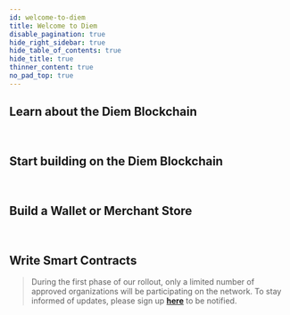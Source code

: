 ```yaml
---
id: welcome-to-diem
title: Welcome to Diem
disable_pagination: true
hide_right_sidebar: true
hide_table_of_contents: true
hide_title: true
thinner_content: true
no_pad_top: true
---
```



<LandingHeaderModule
  title="Diem Developers"
  copy="Explore the technical and economic concepts behind the Diem Payment Network"
  cta="Take me to Guides"
  ctaLink="/docs/basics/basics-txns-states"
  img="/img/developers-illustration.png"
  imgAlt="Diem Developers"
/>

## **Learn about the Diem Blockchain**

<CardsWrapper cardsPerRow={3} justify={true}>
  <OverlayCard
    title="Transactions and states"
    description="Learn about how the fundamentals of the Diem Blockchain work"
    icon="img/transaction-workflows.svg"
    iconDark="img/transaction-workflows-dark.svg"
    to="/docs/basics/basics-txns-states"
  />
  <OverlayCard
    title="Validator nodes"
    description="Explore Diem nodes and their components"
    icon="img/diem-nodes.svg"
    iconDark="img/diem-nodes-dark.svg"
    to="/docs/basics/basics-validator-nodes"
  />
  <OverlayCard
    title="Accounts"
    description="Read about accounts and account resources"
    icon="img/accounts.svg"
    iconDark="img/accounts-dark.svg"
    to="/docs/basics/basics-accounts"
  />

</CardsWrapper>

<br/>

## **Start building on the Diem Blockchain**

<CardsWrapper cardsPerRow={3} justify={true}>
  <OverlayCard
    title="SDKs"
    description="Use our SDKs to build on the Diem Blockchain"
    icon="img/backend.svg"
    iconDark="img/backend-dark.svg"
    to="/docs/tools/sdks"
  />
  <OverlayCard
    title="My first client"
    description="Develop your first client using our SDKs"
    icon="img/my-first-client.svg"
    iconDark="img/my-first-client-dark.svg"
    to="/docs/tutorials/tutorial-my-first-client"
  />
  <OverlayCard
    title="JSON-RPC specifications"
    description="Read the JSON-RPC specifications"
    icon="img/json-rpc-api.svg"
    iconDark="img/json-rpc-api-dark.svg"
    to="https://github.com/diem/diem/blob/main/json-rpc/json-rpc-spec.md"
  />
</CardsWrapper>

<br/>

## **Build a Wallet or Merchant Store**

<CardsWrapper cardsPerRow={3} justify={true}>
  <OverlayCard
    title="Integration guide"
    description="Integrate your wallet or merchant store with the DPN"
    icon="img/integrate-your-merchant-store-with-the-lpn.svg"
    iconDark="img/integrate-your-merchant-store-with-the-lpn-dark.svg"
    to="/docs/wallets-and-merchant-stores/integrate-wallet-merchant-dpn"
  />
  <OverlayCard
    title="Mini Wallet"
    description="Try our Mini Wallet running on Diem testnet"
    icon="img/introduction-to-wallets.svg"
    iconDark="img/introduction-to-wallets-dark.svg"
    to="/docs/wallets-and-merchant-stores/try-our-mini-wallet"
  />
  <OverlayCard
    title="Public Demo Merchant Store"
    description="Try our Public Demo Merchant Store running on Diem testnet"
    icon="img/reference-merchant-store-setup.svg"
    iconDark="img/reference-merchant-store-setup-dark.svg"
    to="/docs/wallets-and-merchant-stores/reference-merchant-public-demo"
  />
</CardsWrapper>

<br/>

## **Write Smart Contracts**

<CardsWrapper cardsPerRow={3} justify={true}>
  <OverlayCard
    title="Move introduction"
    description="Write Move programs that securely and flexibly manage and transfer assets"
    icon="img/introduction-to-move.svg"
    iconDark="img/introduction-to-move-dark.svg"
    to="/docs/move/move-introduction"
  />
  <OverlayCard
    title="Modules and scripts"
    description="Learn about Move modules and scripts"
    icon="img/modules-and-scripts.svg"
    iconDark="img/modules-and-scripts-dark.svg"
    to="/docs/move/move-modules-and-scripts"
  />
  <OverlayCard
    title="Create coins"
    description="Try creating coins using Move"
    icon="img/diem-coin-sourcing.svg"
    iconDark="img/diem-coin-sourcing-dark.svg"
    to="/docs/move/move-creating-coin"
  />
</CardsWrapper>

<MarketingModule
  title="The Official Diem Reference Wallet"
  copy="Explore the official Diem Reference Wallet, with full functionality and interactive testnet connectivity"
  cta="Try it out"
  ctaLink="/docs/wallets-and-merchant-stores/diem-reference-wallet"
  img="/img/marketing-module.jpg"
  imgAlt="Computer screen showing Diem wallet app"
/>

<BlockQuote type="info">
  During the first phase of our rollout, only a limited number of approved organizations will be participating on the
  network. To stay informed of updates, please sign up <b><a href="newsletter_form">here</a></b> to be notified.
</BlockQuote>
